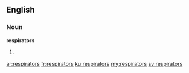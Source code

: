 ==English==

===Noun===
'''respirators'''

# {{plural of|respirator}}

[[ar:respirators]]
[[fr:respirators]]
[[ku:respirators]]
[[my:respirators]]
[[sv:respirators]]